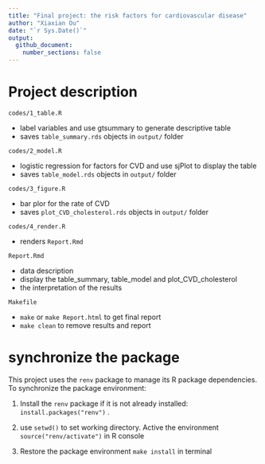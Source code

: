 ```yaml
---
title: "Final project: the risk factors for cardiovascular disease"
author: "Xiaxian Ou"
date: "`r Sys.Date()`"
output: 
  github_document:
    number_sections: false
---
```


# Project description
`codes/1_table.R`

  - label variables and use gtsummary to generate descriptive table
  - saves  `table_summary.rds` objects in `output/` folder

`codes/2_model.R`

  - logistic regression for factors for CVD and use sjPlot to display the table
  - saves  `table_model.rds` objects in `output/` folder
  
`codes/3_figure.R`

  - bar plor for the rate of CVD
  - saves  `plot_CVD_cholesterol.rds` objects in `output/` folder
  
`codes/4_render.R`

  - renders `Report.Rmd`

`Report.Rmd`

  - data description
  - display the table_summary,  table_model and plot_CVD_cholesterol
  - the interpretation of the results

`Makefile`

  - `make` or `make Report.html` to get final report
  - `make clean` to remove results and report


# synchronize the package

This project uses the `renv` package to manage its R package dependencies. To synchronize the package environment:

1. Install the `renv` package if it is not already installed: `install.packages("renv")` .

2. use `setwd()` to set working directory. Active the environment `source("renv/activate")` in R console
   
3. Restore the package environment `make install` in terminal
   